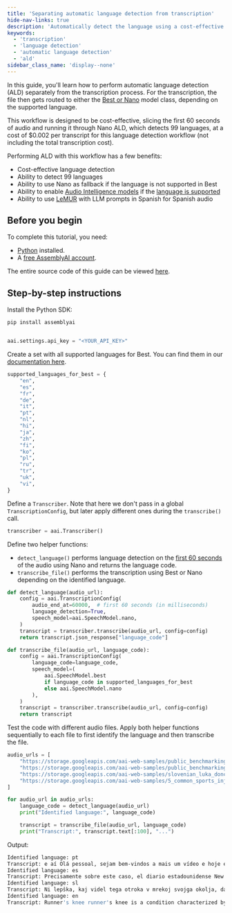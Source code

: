 ```yaml
---
title: 'Separating automatic language detection from transcription'
hide-nav-links: true
description: 'Automatically detect the language using a cost-effective Nano ALD workflow'
keywords:
  - 'transcription'
  - 'language detection'
  - 'automatic language detection'
  - 'ald'
sidebar_class_name: 'display--none'
---
```





In this guide, you'll learn how to perform automatic language detection (ALD) separately from the transcription process. For the transcription, the file then gets routed to either the [Best or Nano](../02-speech-to-text/speech-recognition.mdx#select-the-speech-model-with-best-and-nano) model class, depending on the supported language.

This workflow is designed to be cost-effective, slicing the first 60 seconds of audio and running it through Nano ALD, which detects 99 languages, at a cost of $0.002 per transcript for this language detection workflow (not including the total transcription cost).

Performing ALD with this workflow has a few benefits:

- Cost-effective language detection
- Ability to detect 99 languages
- Ability to use Nano as fallback if the language is not supported in Best
- Ability to enable [Audio Intelligence models](/audio-intelligence) if the [language is supported](../01-getting-started/supported-languages.mdx)
- Ability to use [LeMUR](/lemur) with LLM prompts in Spanish for Spanish audio





## Before you begin

To complete this tutorial, you need:

- [Python](https://www.python.org/) installed.
- A <a href="https://www.assemblyai.com/dashboard/signup" target="_blank">free AssemblyAI account</a>.

The entire source code of this guide can be viewed [here](https://github.com/AssemblyAI/cookbook/blob/master/core-transcription/automatic-language-detection-separate.ipynb).





## Step-by-step instructions

Install the Python SDK:

```bash
pip install assemblyai
```



```python

aai.settings.api_key = "<YOUR_API_KEY>"
```

Create a set with all supported languages for Best. You can find them in our [documentation here](../01-getting-started/supported-languages.mdx#supported-languages-for-best).

```python
supported_languages_for_best = {
    "en",
    "es",
    "fr",
    "de",
    "it",
    "pt",
    "nl",
    "hi",
    "ja",
    "zh",
    "fi",
    "ko",
    "pl",
    "ru",
    "tr",
    "uk",
    "vi",
}
```

Define a `Transcriber`. Note that here we don't pass in a global `TranscriptionConfig`, but later apply different ones during the `transcribe()` call.

```python
transcriber = aai.Transcriber()
```

Define two helper functions:

- `detect_language()` performs language detection on the [first 60 seconds](https://www.assemblyai.com/docs/api-reference/transcripts/submit#request.body.audio_end_at) of the audio using Nano and returns the language code.
- `transcribe_file()` performs the transcription using Best or Nano depending on the identified language.

```python
def detect_language(audio_url):
    config = aai.TranscriptionConfig(
        audio_end_at=60000,  # first 60 seconds (in milliseconds)
        language_detection=True,
        speech_model=aai.SpeechModel.nano,
    )
    transcript = transcriber.transcribe(audio_url, config=config)
    return transcript.json_response["language_code"]

def transcribe_file(audio_url, language_code):
    config = aai.TranscriptionConfig(
        language_code=language_code,
        speech_model=(
            aai.SpeechModel.best
            if language_code in supported_languages_for_best
            else aai.SpeechModel.nano
        ),
    )
    transcript = transcriber.transcribe(audio_url, config=config)
    return transcript
```

Test the code with different audio files. Apply both helper functions sequentially to each file to first identify the language and then transcribe the file.

```python
audio_urls = [
    "https://storage.googleapis.com/aai-web-samples/public_benchmarking_portugese.mp3",
    "https://storage.googleapis.com/aai-web-samples/public_benchmarking_spanish.mp3",
    "https://storage.googleapis.com/aai-web-samples/slovenian_luka_doncic_interview.mp3",
    "https://storage.googleapis.com/aai-web-samples/5_common_sports_injuries.mp3",
]

for audio_url in audio_urls:
    language_code = detect_language(audio_url)
    print("Identified language:", language_code)

    transcript = transcribe_file(audio_url, language_code)
    print("Transcript:", transcript.text[:100], "...")
```

Output:

```bash
Identified language: pt
Transcript: e aí Olá pessoal, sejam bem-vindos a mais um vídeo e hoje eu vou ensinar-vos como fazer esta espada  ...
Identified language: es
Transcript: Precisamente sobre este caso, el diario estadounidense New York Times reveló este sábado un conjunto ...
Identified language: sl
Transcript: Ni lepška, kaj videl tega otroka v mrekoj svojga okolja, da mu je uspil in to v takimi miri, da pač  ...
Identified language: en
Transcript: Runner's knee runner's knee is a condition characterized by pain behind or around the kneecap. It is ...
```




